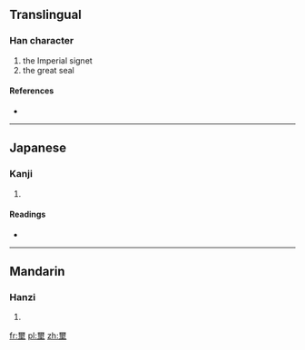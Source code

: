 ==Translingual==

===Han character===
{{Han char|rn=32|rad=土|as=14|sn=17|four=|canj=一月土 (MBG)}}

# the Imperial signet
# the great seal

====References====
* {{Han ref|kx=0241.050|dkj=05552|dj=0480.280|hdz=10495.070|uh=58D0|ud=22736}}

----

==Japanese==

===Kanji===
{{ja-kanji|grade=|rs=土14}}

# {{defn|Japanese|sort=土14}}

====Readings====
* {{ja-readings|on=[[し]] (shi), [[じ]] (ji)|kun=}}

----

==Mandarin==

===Hanzi===
{{cmn-hanzi|pin=[[huò]] ([[huo4]]), [[xǐ]] ([[xi3]])|wg=huo<sup>4</sup>, hsi<sup>3</sup>}}

# {{defn|Mandarin|sort=土14}}

[[fr:壐]]
[[pl:壐]]
[[zh:壐]]